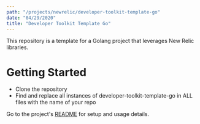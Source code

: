 ```yaml
---
path: "/projects/newrelic/developer-toolkit-template-go"
date: "04/29/2020"
title: "Developer Toolkit Template Go"
---
```



This repository is a template for a Golang project that leverages New Relic libraries.

# Getting Started

- Clone the repository
- Find and replace all instances of developer-toolkit-template-go in ALL files with the name of your repo

Go to the project's [README](https://github.com/newrelic/developer-toolkit-template-go#readme) for setup and usage details.